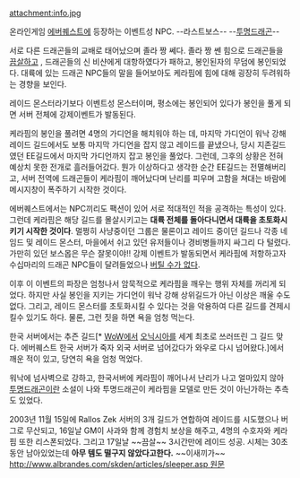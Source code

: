 attachment:info.jpg

온라인게임 [[에버퀘스트]]에 등장하는 이벤트성 NPC. --라스트보스-- --[[투명드래곤]]-- 

서로 다른 드래곤들의 교배로 태어났으며 졸라 짱 쎄다. 졸라 짱 쎈 힘으로 드래곤들을 [[끔살]]하고 , 드래곤들의 신 비샨에게 대항하였다가 패하고, 봉인된자의 무덤에 봉인되었다. 대륙에 있는 드래곤 NPC들의 말을 들어보아도 케라핌에 힘에 대해 굉장히 두려워하는 경향을 보인다.

레이드 몬스터라기보다 이벤트성 몬스터이며, 평소에는 봉인되어 있다가 봉인을 풀게 되면 서버 전체에 강제이벤트가 발동된다.

케라핌의 봉인을 풀려면 4명의 가디언을 해치워야 하는 데, 마지막 가디언이 워낙 강해 레이드 길드에서도 보통 마지막 가디언을 잡지 않고 레이드를 끝냈으나, 당시 지존길드였던 EE길드에서 마지막 가디언까지 잡고 봉인을 풀었다. 그런데, 그후의 상황은 전혀 예상치 못한 전개로 흘러들어갔다. 뭔가 이상하다고 생각한 순간 EE길드는 전멸해버리고, 서버 전역에 드래곤들이 케라핌이 깨어났다며 난리를 피우며 고함을 쳐대는 바람에 메시지창이 폭주하기 시작한 것이다.

에버퀘스트에서는 NPC끼리도 팩션이 있어 서로 적대적인 적을 공격하는 특성이 있다. 그런데 케라핌은 해당 길드를 몰살시키고는 '''대륙 전체를 돌아다니면서 대륙을 초토화시키기 시작한 것이다'''. 멀쩡히 사냥중이던 그룹은 물론이고 레이드 중이던 길드나 각종 네임드 및 레이드 몬스터, 마을에서 쉬고 있던 유저들이나 경비병들까지 싸그리 다 털렸다. 가만히 있던 보스몹은 무슨 잘못이야!! 강제 이벤트가 발동되면서 케라핌에 저항하고자 수십마리의 드래곤 NPC들이 달려들었으나 [[버틸 수가 없다]]. 

이후 이 이벤트의 파장은 엄청나서 암묵적으로 케라핌을 깨우는 행위 자체를 꺼리게 되었다. 하지만 사실 봉인을 지키는 가디언이 워낙 강해 상위길드가 아닌 이상은 깨울 수도 없다. 그리고, 레이드 몬스터를 초토화시킬 수 있다는 것을 악용하여 다른 길드를 견제시킬수 있기도 하다. 물론, 그런 짓을 하면 욕을 엄청 먹는다.

한국 서버에서는 추즌 길드[* [[WoW]]에서 [[오닉시아]]를 세계 최초로 쓰러뜨린 그 길드 맞다. 에버퀘스트 한국 서버가 죽자 외국 서버로 넘어갔다가 와우로 다시 넘어왔다.]에서 깨운 적이 있고, 당연히 욕을 엄청 먹었다. 

워낙에 넘사벽으로 강하고, 한국서버에 케라핌이 깨어나서 난리가 나고 얼마있지 않아 [[투명드래곤]]이란 소설이 나와 투명드래곤이 케라핌을 모델로 만든 것이 아닌가하는 추측도 있었다.

2003년 11월 15일에 Rallos Zek 서버의 3개 길드가 연합하여 레이드를 시도했으나 버그로 무산되고, 16일날 GM이 사과와 함께 경험치 보상을 해주고, 4명의 수호자와 케라핌 또한 리스폰되었다. 그리고 17일날 ~~끔살~~ 3시간만에 레이드 성공. 시체는 30초 동안 남아있었는데 '''아무 템도 떨구지 않았다고한다.''' ~~이새끼가~~ [[http://www.albrandes.com/skden/articles/sleeper.asp 원문]]
